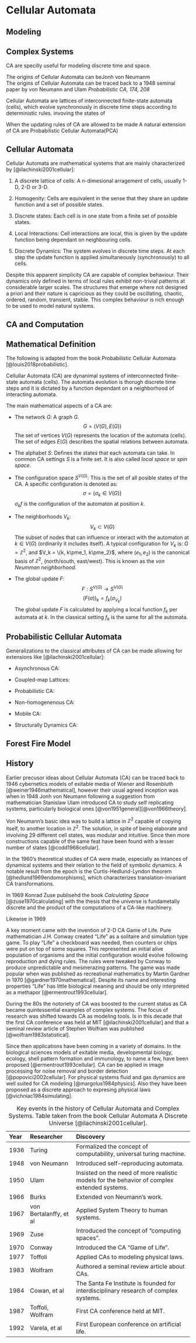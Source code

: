 # Cellular Automata

## Modeling

## Complex Systems

CA are specilly useful for modeling discrete time and space.


The origins of Cellular Automata can beJonh von Neumanm  
The origins of Cellular Automata can be traced back to
a 1948 seminal paper by von Neumann and Ulam _Probabilistic CA, 174, 208_


Cellular Automata are lattices of interconnected finite-state
automata (cells), which evolve synchronously in discrete time
steps according to deterministic rules.
invoving the states of 

When the updating rules of CA are allowed to be made 
A natural extension of CA are Probabilistic Cellular Automata(PCA)


## Cellular Automata

Cellular Automata are mathematical systems that are mainly characterized by [@ilachinski2001cellular]:

1. A discrete lattice of cells:
A n-dimesional arragement of cells, usually 1-D, 2-D or 3-D.

2. Homogenity:
Cells are equivalent in the sense that they share an update function and a set of possible states.

3. Discrete states:
Each cell is in one state from a finite set of possible states.

4. Local Interactions:
Cell interactions are local, this is given by the update function being dependant on neighbouring cells.

5. Discrete Dynamics:
The system evolves in discrete time steps. At each step the update function is applied simultaneously (synchronously) to all cells.

Despite this apparent simplicity CA are capable of complex behaviour. Their dynamics only defined in terms of local rules exhibit non-trivial patterns at considerable larger scales. The structures that emerge where not designed a priori and their nature is capricious as they could be oscillating, chaotic, ordered, random, transient, stable. This complex behaviour is rich enough to be used to model natural systems.

## CA and Computation

## Mathematical Definition

The following is adapted from the book Probabilistic Cellular Automata [@louis2018probabilistic].

Cellullar Automata (CA) are dynanimal systems of interconnected finite-state automata (cells). The automata evolution is thorugh discrete time steps and it is dictated by a function dependant on a neighborhood of interacting automata.

The main mathematical aspects of a CA are:

* The network $G$:
A graph $G$.
$$ G = (V(G), E(G)) $$
The set of vertices $V(G)$ represents the location of the automata (cells). The set of edges $E(G)$ describes the spatial relations between automata.

* The alphabet $S$:
Defines the states that each automata can take. In common CA settings $S$ is a finite set. It is also called _local space_ or _spin space_.

* The configuration space $S^{V(G)}$:
This is the set of all posible states of the CA. A specific configuration is denoted as:
$$ \sigma = \{\sigma_k \in V(G)\} $$
$\sigma_k f$ is the configuration of the automaton at position $k$.

* The neighborhoods $V_k$:
$$ V_k \subset  V(G) $$
The subset of nodes that can influence or interact with the automaton at $k \in V(G)$ (ordinarily it includes itself). A typical configuration for $V_k$ is: $G = \mathds{Z}^2$, and $V_k = \{k, k\pme_1, k\pme_2}$, where $(e_1, e_2)$ is the canonical basis of $\mathds{Z}^2$, (north/south, east/west). This is known as the _von Neumman neighborhood_.

* The global update $F$:
$$ F: S^{V(G)} \rightarrow S^{V(G)} $$
$$ (F(\sigma))_k = f_k(\sigma_V_k) $$
The global update $F$ is calculated by applying a local function $f_k$ per automata at $k$. In the classical setting $f_k$ is the same for all the automata.

## Probabilistic Cellular Automata

Generalizations to the classical attributes of CA can be made allowing for extensions like [@ilachinski2001cellular]:

* Asynchronous CA:

* Coupled-map Lattices:

* Probabilistic CA:

* Non-homogenenous CA:

* Mobile CA:

* Structurally Dynamics CA:

## Forest Fire Model

## History

Earlier precusor ideas about Cellular Automata (CA) can be traced back to 1946 cybernetics models of exitable media of Wiener and Rosenbluth [@weiner1946mathematical], however their usual agreed inception was when in 1948 Jonh von Neumann following a suggestion from mathematician Stanislaw Ulam introduced CA to study self replicating systems, particularly biological ones [@von1951general][@von1966theory].

Von Neumann's basic idea was to build a lattice in $\mathds{Z}^2$ capable of copying itself, to another location in $\mathds{Z}^2$. The solution, in spite of being elaborate and involving 29 different cell states, was modular and intuitive. Since then more constructions capable of the same feat have been found with a lesser number of states [@codd1968cellular]. 

In the 1960's theoretical studies of CA were made, especially as intances of dynamical systems and their relation to the field of symbolic dynamics. A notable result from the epoch is the Curtis-Hedlund-Lyndon theorem [@hedlund1969endomorphisms], which characterizes translation-invariant CA transformations. 

In 1969 Konrad Zuse publisehd the book _Calculating Space_  [@zuse1970calculating] with the thesis that the universe is fundametally discrete and the product of the computations of a CA-like machinery.

Likewise in 1969 

A key moment came with the invention of 2-D CA Game of Life. Pure mathematician J.H. Conway created "Life" as a solitaire and simulation type game. To play "Life" a checkboard was needed, then counters or chips were put on top of some squares. This represented an initial alive population of organisms and the initial configuration would evolve following reproduction and dying rules. The rules were tweaked by Conway to produce unpredictable and mesmerazing patterns. The game was made popular when was published as recreational mathematics by Martin Gardner in 1970 [@gardner1970mathematical]. Despite its name and interesting properties "Life" has little biological meaning and should be only interpreted as a methapor [@ermentrout1993cellular].

During the 80s the notoriety of CA was boosted to the current status as CA became quintessential examples of complex systems. The focus of research was shifted towards  CA as modeling tools. Is in this decade that the first CA conference was held at MIT [@ilachinski2001cellular] and that a seminal review article of Stephen Wolfram was published [@wolfram1983statistical].

Since then applications have been coming in a variety of domains. In the biological sciences models of exitable media, developmental biology, ecology, shell pattern formation and immunology, to name a few, have been proposed [@ermentrout1993cellular]. CA can be applied in image processing for noise removal and border detection [@popovici2002cellular]. For physical systems fluid and gas dynamics are well suited for CA modeling [@margolus1984physics]. Also they have been proposed as a discrete approach to expresing physical laws [@vichniac1984simulating].

Table: Key events in the history of Cellular Automata and Complex Systems. Table taken from the book Cellular Automata A Discrete Universe [@ilachinski2001cellular].

Year             Researcher                Discovery
---------------- ------------------------- -----------
1936              Turing                    Formalized the concept of computability, universal turing machine.
1948              von Neumann               Introduced self-reproducing automata.      
1950              Ulam                      Insisted on the need of more realistic models for the behavior of complex extended systems.
1966              Burks                     Extended von Neumann's work.   
1967              von Bertalanffy, et al    Applied System Theory to human systems.
1969              Zuse                      Introduced the concept of "computing spaces".
1970              Conway                    Introduced the CA "Game of Life".
1977              Toffoli                   Applied CAs to modeling physical laws.
1983              Wolfram                   Authored a seminal review article about CAs.
1984              Cowan, et al              The Santa Fe Institute is founded for interdisciplinary research of complex systems.
1987              Toffoli, Wolfram          First CA conference held at MIT.
1992              Varela, et al             First European conference on artificial life.
